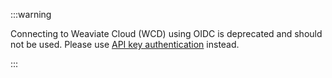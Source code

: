 :::warning

Connecting to Weaviate Cloud (WCD) using OIDC is deprecated and should not be used. Please use [API key authentication](/cloud/manage-clusters/connect#connect-with-an-api) instead.

:::
